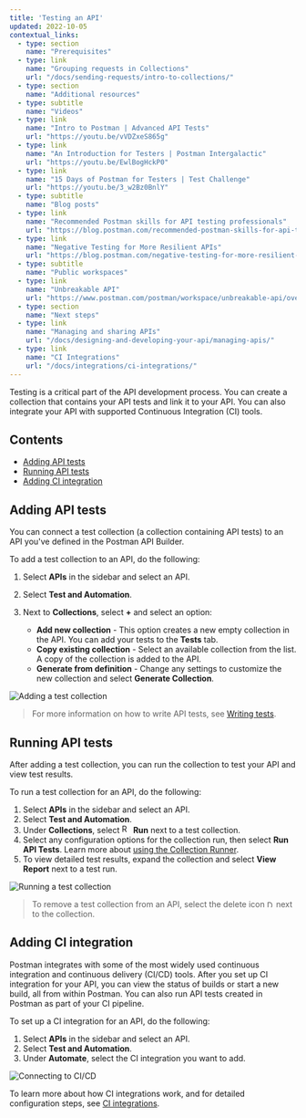 ```yaml
---
title: 'Testing an API'
updated: 2022-10-05
contextual_links:
  - type: section
    name: "Prerequisites"
  - type: link
    name: "Grouping requests in Collections"
    url: "/docs/sending-requests/intro-to-collections/"
  - type: section
    name: "Additional resources"
  - type: subtitle
    name: "Videos"
  - type: link
    name: "Intro to Postman | Advanced API Tests"
    url: "https://youtu.be/vVDZxeS865g"
  - type: link
    name: "An Introduction for Testers | Postman Intergalactic"
    url: "https://youtu.be/EwlBogHckP0"
  - type: link
    name: "15 Days of Postman for Testers | Test Challenge"
    url: "https://youtu.be/3_w2Bz0BnlY"
  - type: subtitle
    name: "Blog posts"
  - type: link
    name: "Recommended Postman skills for API testing professionals"
    url: "https://blog.postman.com/recommended-postman-skills-for-api-testing-professionals/"
  - type: link
    name: "Negative Testing for More Resilient APIs"
    url: "https://blog.postman.com/negative-testing-for-more-resilient-apis/"
  - type: subtitle
    name: "Public workspaces"
  - type: link
    name: "Unbreakable API"
    url: "https://www.postman.com/postman/workspace/unbreakable-api/overview"
  - type: section
    name: "Next steps"
  - type: link
    name: "Managing and sharing APIs"
    url: "/docs/designing-and-developing-your-api/managing-apis/"
  - type: link
    name: "CI Integrations"
    url: "/docs/integrations/ci-integrations/"
---
```


Testing is a critical part of the API development process. You can create a collection that contains your API tests and link it to your API. You can also integrate your API with supported Continuous Integration (CI) tools.

## Contents

* [Adding API tests](#adding-api-tests)
* [Running API tests](#running-api-tests)
* [Adding CI integration](#adding-ci-integration)

## Adding API tests

You can connect a test collection (a collection containing API tests) to an API you've defined in the Postman API Builder.

To add a test collection to an API, do the following:

1. Select **APIs** in the sidebar and select an API.
1. Select **Test and Automation**.
1. Next to **Collections**, select **+** and select an option:

    * **Add new collection** - This option creates a new empty collection in the API. You can add your tests to the **Tests** tab.
    * **Copy existing collection** - Select an available collection from the list. A copy of the collection is added to the API.
    * **Generate from definition** - Change any settings to customize the new collection and select **Generate Collection**.

<img alt="Adding a test collection" src="https://assets.postman.com/postman-docs/v10/api-builder-add-test-collection-v10-0-15.jpg" />

> For more information on how to write API tests, see [Writing tests](/docs/writing-scripts/test-scripts/).

## Running API tests

After adding a test collection, you can run the collection to test your API and view test results.

To run a test collection for an API, do the following:

1. Select **APIs** in the sidebar and select an API.
1. Select **Test and Automation**.
1. Under **Collections**, select <img alt="Runner icon" src="https://assets.postman.com/postman-docs/icon-runner-v9.jpg#icon" width="16px"/> **Run** next to a test collection.
1. Select any configuration options for the collection run, then select **Run API Tests**. Learn more about [using the Collection Runner](/docs/collections/running-collections/intro-to-collection-runs/).
1. To view detailed test results, expand the collection and select **View Report** next to a test run.

<img alt="Running a test collection" src="https://assets.postman.com/postman-docs/v10/api-builder-run-test-collection-v10-0-15.jpg" />

> To remove a test collection from an API, select the delete icon <img alt="Delete icon" src="https://assets.postman.com/postman-docs/icon-delete-v9.jpg#icon" width="12px"/> next to the collection.

## Adding CI integration

Postman integrates with some of the most widely used continuous integration and continuous delivery (CI/CD) tools. After you set up CI integration for your API, you can view the status of builds or start a new build, all from within Postman. You can also run API tests created in Postman as part of your CI pipeline.

To set up a CI integration for an API, do the following:

1. Select **APIs** in the sidebar and select an API.
1. Select **Test and Automation**.
1. Under **Automate**, select the CI integration you want to add.

<img alt="Connecting to CI/CD" src="https://assets.postman.com/postman-docs/v10/api-builder-automate-v10.jpg" />

To learn more about how CI integrations work, and for detailed configuration steps, see [CI integrations](/docs/integrations/ci-integrations/).
